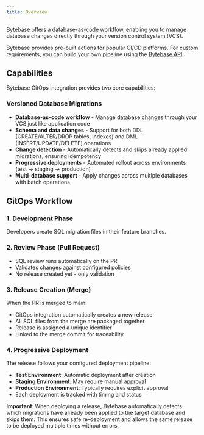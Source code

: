 ```yaml
---
title: Overview
---
```


Bytebase offers a database-as-code workflow, enabling you to manage database changes directly through your version control system (VCS).

Bytebase provides pre-built actions for popular CI/CD platforms. For custom requirements, you can build your own pipeline using the [Bytebase API](/integrations/api/overview).

## Capabilities

Bytebase GitOps integration provides two core capabilities:

### Versioned Database Migrations

- **Database-as-code workflow** - Manage database changes through your VCS just like application code
- **Schema and data changes** - Support for both DDL (CREATE/ALTER/DROP tables, indexes) and DML (INSERT/UPDATE/DELETE) operations
- **Change detection** - Automatically detects and skips already applied migrations, ensuring idempotency
- **Progressive deployments** - Automated rollout across environments (test → staging → production)
- **Multi-database support** - Apply changes across multiple databases with batch operations


## GitOps Workflow

### 1. Development Phase

Developers create SQL migration files in their feature branches.

### 2. Review Phase (Pull Request)

- SQL review runs automatically on the PR
- Validates changes against configured policies
- No release created yet - only validation

### 3. Release Creation (Merge)

When the PR is merged to main:

- GitOps integration automatically creates a new release
- All SQL files from the merge are packaged together
- Release is assigned a unique identifier
- Linked to the merge commit for traceability

### 4. Progressive Deployment

The release follows your configured deployment pipeline:

- **Test Environment**: Automatic deployment after creation
- **Staging Environment**: May require manual approval
- **Production Environment**: Typically requires explicit approval
- Each deployment is tracked with timing and status

**Important**: When deploying a release, Bytebase automatically detects which migrations have already been applied to the target database and skips them. This ensures safe re-deployment and allows the same release to be deployed multiple times without errors.
